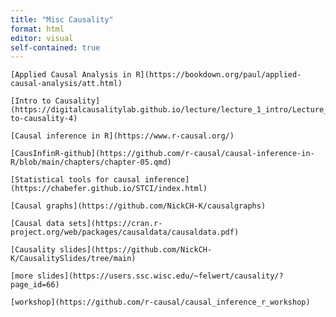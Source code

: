 ```yaml
---
title: "Misc Causality"
format: html
editor: visual
self-contained: true
---
```


```         
[Applied Causal Analysis in R](https://bookdown.org/paul/applied-causal-analysis/att.html)

[Intro to Causality](https://digitalcausalitylab.github.io/lecture/lecture_1_intro/Lecture_1_intro.html#/introduction-to-causality-4)

[Causal inference in R](https://www.r-causal.org/)

[CausInfinR-github](https://github.com/r-causal/causal-inference-in-R/blob/main/chapters/chapter-05.qmd)

[Statistical tools for causal inference](https://chabefer.github.io/STCI/index.html)

[Causal graphs](https://github.com/NickCH-K/causalgraphs)

[Causal data sets](https://cran.r-project.org/web/packages/causaldata/causaldata.pdf)

[Causality slides](https://github.com/NickCH-K/CausalitySlides/tree/main)

[more slides](https://users.ssc.wisc.edu/~felwert/causality/?page_id=66)

[workshop](https://github.com/r-causal/causal_inference_r_workshop)
```
